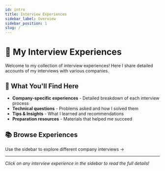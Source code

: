 ```yaml
---
id: intro
title: Interview Experiences
sidebar_label: Overview
sidebar_position: 1
slug: /
---
```


# 💼 My Interview Experiences

Welcome to my collection of interview experiences! Here I share detailed accounts of my interviews with various companies.

## 🎯 What You'll Find Here

- **Company-specific experiences** - Detailed breakdown of each interview process
- **Technical questions** - Problems asked and how I solved them
- **Tips & Insights** - What I learned and recommendations
- **Preparation resources** - Materials that helped me succeed

## 📚 Browse Experiences

Use the sidebar to explore different company interviews →

---

_Click on any interview experience in the sidebar to read the full details!_
